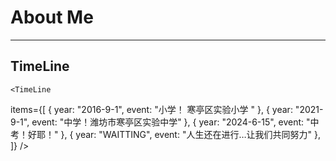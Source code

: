 
<BaseLayout title="About">
  <BaseCard title="About">

# About Me

---


## TimeLine

    <TimeLine

items={[
{ year: "2016-9-1", event: "小学！ 寒亭区实验小学  " },
{ year: "2021-9-1", event: "中学！潍坊市寒亭区实验中学" },
{ year: "2024-6-15", event: "中考！好耶！" },
{ year: "WAITTING", event: "人生还在进行…让我们共同努力" },
]}
/>

  </BaseCard>
</BaseLayout>
